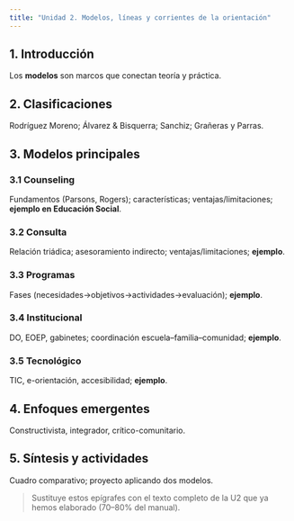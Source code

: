 ```yaml
---
title: "Unidad 2. Modelos, líneas y corrientes de la orientación"
---
```


## 1. Introducción
Los **modelos** son marcos que conectan teoría y práctica.

## 2. Clasificaciones
Rodríguez Moreno; Álvarez & Bisquerra; Sanchiz; Grañeras y Parras.

## 3. Modelos principales
### 3.1 Counseling
Fundamentos (Parsons, Rogers); características; ventajas/limitaciones; **ejemplo en Educación Social**.

### 3.2 Consulta
Relación triádica; asesoramiento indirecto; ventajas/limitaciones; **ejemplo**.

### 3.3 Programas
Fases (necesidades→objetivos→actividades→evaluación); **ejemplo**.

### 3.4 Institucional
DO, EOEP, gabinetes; coordinación escuela–familia–comunidad; **ejemplo**.

### 3.5 Tecnológico
TIC, e-orientación, accesibilidad; **ejemplo**.

## 4. Enfoques emergentes
Constructivista, integrador, crítico-comunitario.

## 5. Síntesis y actividades
Cuadro comparativo; proyecto aplicando dos modelos.

> Sustituye estos epígrafes con el texto completo de la U2 que ya hemos elaborado (70–80% del manual).